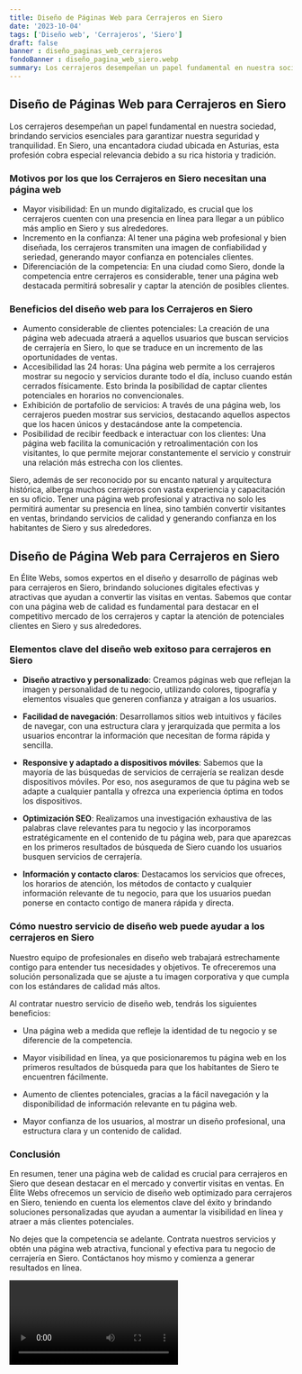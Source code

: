 ```yaml
---
title: Diseño de Páginas Web para Cerrajeros en Siero
date: '2023-10-04'
tags: ['Diseño web', 'Cerrajeros', 'Siero']
draft: false
banner : diseño_paginas_web_cerrajeros
fondoBanner : diseño_pagina_web_siero.webp
summary: Los cerrajeros desempeñan un papel fundamental en nuestra sociedad, brindando servicios esenciales para garantizar nuestra seguridad y tranquilidad. En Siero, una encantadora ciudad ubicada en Asturias, esta profesión cobra especial relevancia debido a su rica historia y tradición.
---
```


## Diseño de Páginas Web para Cerrajeros en Siero

Los cerrajeros desempeñan un papel fundamental en nuestra sociedad, brindando servicios esenciales para garantizar nuestra seguridad y tranquilidad. En Siero, una encantadora ciudad ubicada en Asturias, esta profesión cobra especial relevancia debido a su rica historia y tradición.

### Motivos por los que los Cerrajeros en Siero necesitan una página web

- Mayor visibilidad: En un mundo digitalizado, es crucial que los cerrajeros cuenten con una presencia en línea para llegar a un público más amplio en Siero y sus alrededores.
- Incremento en la confianza: Al tener una página web profesional y bien diseñada, los cerrajeros transmiten una imagen de confiabilidad y seriedad, generando mayor confianza en potenciales clientes.
- Diferenciación de la competencia: En una ciudad como Siero, donde la competencia entre cerrajeros es considerable, tener una página web destacada permitirá sobresalir y captar la atención de posibles clientes.

### Beneficios del diseño web para los Cerrajeros en Siero

- Aumento considerable de clientes potenciales: La creación de una página web adecuada atraerá a aquellos usuarios que buscan servicios de cerrajería en Siero, lo que se traduce en un incremento de las oportunidades de ventas.
- Accesibilidad las 24 horas: Una página web permite a los cerrajeros mostrar su negocio y servicios durante todo el día, incluso cuando están cerrados físicamente. Esto brinda la posibilidad de captar clientes potenciales en horarios no convencionales.
- Exhibición de portafolio de servicios: A través de una página web, los cerrajeros pueden mostrar sus servicios, destacando aquellos aspectos que los hacen únicos y destacándose ante la competencia.
- Posibilidad de recibir feedback e interactuar con los clientes: Una página web facilita la comunicación y retroalimentación con los visitantes, lo que permite mejorar constantemente el servicio y construir una relación más estrecha con los clientes.

Siero, además de ser reconocido por su encanto natural y arquitectura histórica, alberga muchos cerrajeros con vasta experiencia y capacitación en su oficio. Tener una página web profesional y atractiva no solo les permitirá aumentar su presencia en línea, sino también convertir visitantes en ventas, brindando servicios de calidad y generando confianza en los habitantes de Siero y sus alrededores.

<GifSeo />

<Cta />

## Diseño de Página Web para Cerrajeros en Siero

En Élite Webs, somos expertos en el diseño y desarrollo de páginas web para cerrajeros en Siero, brindando soluciones digitales efectivas y atractivas que ayudan a convertir las visitas en ventas. Sabemos que contar con una página web de calidad es fundamental para destacar en el competitivo mercado de los cerrajeros y captar la atención de potenciales clientes en Siero y sus alrededores.

### Elementos clave del diseño web exitoso para cerrajeros en Siero

- **Diseño atractivo y personalizado**: Creamos páginas web que reflejan la imagen y personalidad de tu negocio, utilizando colores, tipografía y elementos visuales que generen confianza y atraigan a los usuarios.

- **Facilidad de navegación**: Desarrollamos sitios web intuitivos y fáciles de navegar, con una estructura clara y jerarquizada que permita a los usuarios encontrar la información que necesitan de forma rápida y sencilla.

- **Responsive y adaptado a dispositivos móviles**: Sabemos que la mayoría de las búsquedas de servicios de cerrajería se realizan desde dispositivos móviles. Por eso, nos aseguramos de que tu página web se adapte a cualquier pantalla y ofrezca una experiencia óptima en todos los dispositivos.

- **Optimización SEO**: Realizamos una investigación exhaustiva de las palabras clave relevantes para tu negocio y las incorporamos estratégicamente en el contenido de tu página web, para que aparezcas en los primeros resultados de búsqueda de Siero cuando los usuarios busquen servicios de cerrajería.

- **Información y contacto claros**: Destacamos los servicios que ofreces, los horarios de atención, los métodos de contacto y cualquier información relevante de tu negocio, para que los usuarios puedan ponerse en contacto contigo de manera rápida y directa.

### Cómo nuestro servicio de diseño web puede ayudar a los cerrajeros en Siero

Nuestro equipo de profesionales en diseño web trabajará estrechamente contigo para entender tus necesidades y objetivos. Te ofreceremos una solución personalizada que se ajuste a tu imagen corporativa y que cumpla con los estándares de calidad más altos.

Al contratar nuestro servicio de diseño web, tendrás los siguientes beneficios:

- Una página web a medida que refleje la identidad de tu negocio y se diferencie de la competencia.

- Mayor visibilidad en línea, ya que posicionaremos tu página web en los primeros resultados de búsqueda para que los habitantes de Siero te encuentren fácilmente.

- Aumento de clientes potenciales, gracias a la fácil navegación y la disponibilidad de información relevante en tu página web.

- Mayor confianza de los usuarios, al mostrar un diseño profesional, una estructura clara y un contenido de calidad.

### Conclusión

En resumen, tener una página web de calidad es crucial para cerrajeros en Siero que desean destacar en el mercado y convertir visitas en ventas. En Élite Webs ofrecemos un servicio de diseño web optimizado para cerrajeros en Siero, teniendo en cuenta los elementos clave del éxito y brindando soluciones personalizadas que ayudan a aumentar la visibilidad en línea y atraer a más clientes potenciales.

No dejes que la competencia se adelante. Contrata nuestros servicios y obtén una página web atractiva, funcional y efectiva para tu negocio de cerrajería en Siero. Contáctanos hoy mismo y comienza a generar resultados en línea.

<Video />

<CtaBot job='Cerrajeros' city='Siero'/>

<Gmaps query='Siero+españa+maps' />